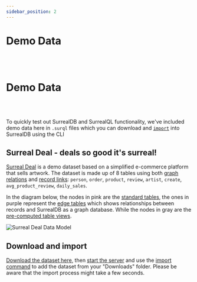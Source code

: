 ```yaml
---
sidebar_position: 2
---
```


# Demo Data

<br /><br />

# Demo Data

<br /><br />

To quickly test out SurrealDB and SurrealQL functionality, we've included demo data here in `.surql` files which you can download and [`import`](/docs/cli/import) into SurrealDB using the CLI

## Surreal Deal - deals so good it's surreal!

[Surreal Deal](https://drive.google.com/uc?id=1AlSMBJrncEuqOtbbEXLqtenUb0Z5BjlD&export=download) is a demo dataset based on a simplified e-commerce platform that sells artwork.
The dataset is made up of 8 tables using both [graph relations](/docs/surrealql/statements/relate) and [record links](/docs/surrealql/datamodel/records):
`person`, `order`, `product`, `review`, `artist`, `create`, `avg_product_review`, `daily_sales`.

In the diagram below, the nodes in pink are the [standard tables](/docs/surrealql/statements/define/table), the ones in purple represent the [edge tables](/docs/surrealql/statements/relate) which shows relationships between records and SurrealDB as a graph database. While the nodes in gray are the [pre-computed table views](/docs/surrealql/statements/define/table).

![Surreal Deal Data Model](../../static/img/surreal-deal-dataset.png)

## Download and import

[Download the dataset here](https://drive.google.com/uc?id=1AlSMBJrncEuqOtbbEXLqtenUb0Z5BjlD&export=download), then [start the server](/docs/cli/start) and use the [import command](/docs/cli/import) to add the dataset from your "Downloads" folder. Please be aware that the import process might take a few seconds.
